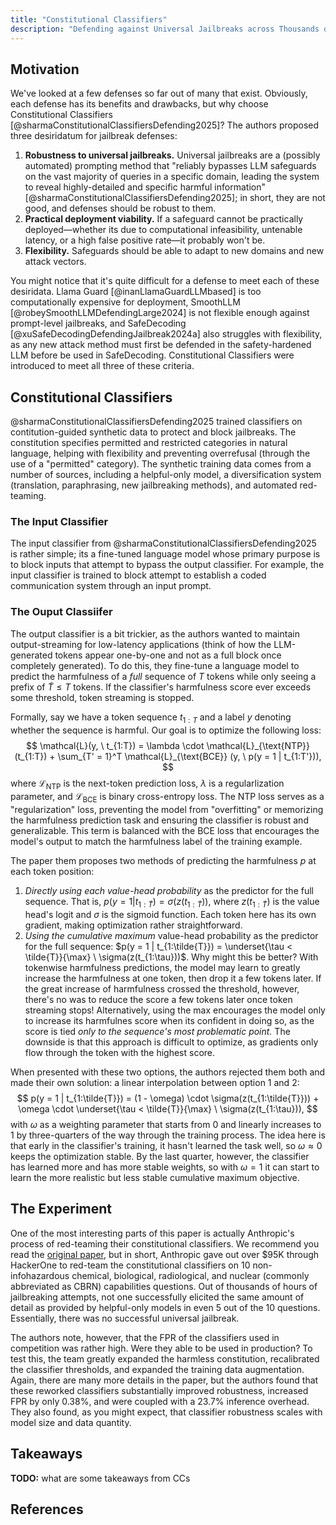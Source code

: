```yaml
---
title: "Constitutional Classifiers"
description: "Defending against Universal Jailbreaks across Thousands of Hours of Red Teaming"
---
```


## Motivation
We've looked at a few defenses so far out of many that exist. Obviously, each defense has its benefits and drawbacks, but why choose Constitutional Classifiers [@sharmaConstitutionalClassifiersDefending2025]? The authors proposed three desiridatum for jailbreak defenses:

1. **Robustness to universal jailbreaks.** Universal jailbreaks are a (possibly automated) prompting method that "reliably bypasses LLM safeguards on the vast majority of queries in a specific domain, leading the system to reveal highly-detailed and specific harmful information" [@sharmaConstitutionalClassifiersDefending2025]; in short, they are not good, and defenses should be robust to them.
2. **Practical deployment viability.** If a safeguard cannot be practically deployed—whether its due to computational infeasibility, untenable latency, or a high false positive rate—it probably won't be.
3. **Flexibility.** Safeguards should be able to adapt to new domains and new attack vectors.

You might notice that it's quite difficult for a defense to meet each of these desiridata. Llama Guard [@inanLlamaGuardLLMbased] is too computationally expensive for deployment, SmoothLLM [@robeySmoothLLMDefendingLarge2024] is not flexible enough against prompt-level jailbreaks, and SafeDecoding [@xuSafeDecodingDefendingJailbreak2024a] also struggles with flexibility, as any new attack method must first be defended in the safety-hardened LLM before be used in SafeDecoding. Constitutional Classifiers were introduced to meet all three of these criteria.

## Constitutional Classifiers
@sharmaConstitutionalClassifiersDefending2025 trained classifiers on contitution-guided synthetic data to protect and block jailbreaks. The constitution specifies permitted and restricted categories in natural language, helping with flexibility and preventing overrefusal (through the use of a "permitted" category). The synthetic training data comes from a number of sources, including a helpful-only model, a diversification system (translation, paraphrasing, new jailbreaking methods), and automated red-teaming.

### The Input Classifier
The input classifier from @sharmaConstitutionalClassifiersDefending2025 is rather simple; its a fine-tuned language model whose primary purpose is to block inputs that attempt to bypass the output classifier. For example, the input classifier is trained to block attempt to establish a coded communication system through an input prompt.

### The Ouput Classiifer
The output classifier is a bit trickier, as the authors wanted to maintain output-streaming for low-latency applications (think of how the LLM-generated tokens appear one-by-one and not as a full block once completely generated). To do this, they fine-tune a language model to predict the harmfulness of a *full* sequence of $T$ tokens while only seeing a prefix of $\tilde{T} \leq T$ tokens. If the classifier's harmfulness score ever exceeds some threshold, token streaming is stopped.

Formally, say we have a token sequence $t_{1:T}$ and a label $y$ denoting whether the sequence is harmful. Our goal is to optimize the following loss:
$$
\mathcal{L}(y, \ t_{1:T}) = \lambda \cdot \mathcal{L}_{\text{NTP}}(t_{1:T}) + \sum_{T' = 1}^T \mathcal{L}_{\text{BCE}} (y, \ p(y = 1 | t_{1:T'})),
$$
where $\mathcal{L}_{\text{NTP}}$ is the next-token prediction loss, $\lambda$ is a regularlization parameter, and $\mathcal{L}_{\text{BCE}}$ is binary cross-entropy loss. The NTP loss serves as a "regularization" loss, preventing the model from "overfitting" or memorizing the harmfulness prediction task and ensuring the classifier is robust and generalizable. This term is balanced with the BCE loss that encourages the model's output to match the harmfulness label of the training example.

The paper them proposes two methods of predicting the harmfulness $p$ at each token position:

1. *Directly using each value-head probability* as the predictor for the full sequence. That is, $p(y = 1 | t_{1:\tilde{T}}) = \sigma(z(t_{1:\tilde{T}}))$, where $z(t_{1:\tilde{T}})$ is the value head's logit and $\sigma$ is the sigmoid function. Each token here has its own gradient, making optimization rather straightforward.
2. *Using the cumulative maximum* value-head probability as the predictor for the full sequence: $p(y = 1 | t_{1:\tilde{T}}) = \underset{\tau < \tilde{T}}{\max} \ \sigma(z(t_{1:\tau}))$. Why might this be better? With tokenwise harmfulness predictions, the model may learn to greatly increase the harmfulness at one token, then drop it a few tokens later. If the great increase of harmfulness crossed the threshold, however, there's no was to reduce the score a few tokens later once token streaming stops! Alternatively, using the max encourages the model only to increase its harmfulnes score when its confident in doing so, as the score is tied *only to the sequence's most problematic point.* The downside is that this approach is difficult to optimize, as gradients only flow through the token with the highest score.

When presented with these two options, the authors rejected them both and made their own solution: a linear interpolation between option 1 and 2:
$$
p(y = 1 | t_{1:\tilde{T}}) = (1 - \omega) \cdot \sigma(z(t_{1:\tilde{T}})) + \omega \cdot \underset{\tau < \tilde{T}}{\max} \ \sigma(z(t_{1:\tau})),
$$
with $\omega$ as a weighting parameter that starts from $0$ and linearly increases to $1$ by three-quarters of the way through the training process. The idea here is that early in the classifier's training, it hasn't learned the task well, so $\omega \approx 0$ keeps the optimization stable. By the last quarter, however, the classifier has learned more and has more stable weights, so with $\omega = 1$ it can start to learn the more realistic but less stable cumulative maximum objective.

## The Experiment
One of the most interesting parts of this paper is actually Anthropic's process of red-teaming their constitutional classifiers. We recommend you read the [original paper](https://arxiv.org/abs/2501.18837), but in short, Anthropic gave out over $95K through HackerOne to red-team the constitutional classifiers on 10 non-infohazardous chemical, biological, radiological, and nuclear (commonly abbreviated as CBRN) capabilities questions. Out of thousands of hours of jailbreaking attempts, not one successfully elicited the same amount of detail as provided by helpful-only models in even 5 out of the 10 questions. Essentially, there was no successful universal jailbreak.

The authors note, however, that the FPR of the classifiers used in competition was rather high. Were they able to be used in production? To test this, the team greatly expanded the harmless constitution, recalibrated the classifier thresholds, and expanded the training data augmentation. Again, there are many more details in the paper, but the authors found that these reworked classifiers substantially improved robustness, increased FPR by only 0.38%, and were coupled with a 23.7% inference overhead. They also found, as you might expect, that classifier robustness scales with model size and data quantity.

## Takeaways
**TODO:** what are some takeaways from CCs


## References

